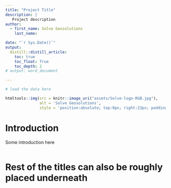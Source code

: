 ```yaml
---
title: "Project Title"
description: |
   Project description
author:
  - first_name: Solve Geosolutions 
    last_name: 

date: "`r Sys.Date()`"
output:
  distill::distill_article:
    toc: true
    toc_float: True
    toc_depth: 2
# output: word_document

---
```



```r
# load the data here

```

```r
htmltools::img(src = knitr::image_uri("assets/Solve-logo-RGB.jpg"),
               alt = 'Solve Geosolutions',
               style = 'position:absolute; top:0px; right:23px; padding:10px; height:80px')

```



# Introduction

Some introduction here


```r


```

# Rest of the titles can also be roughly placed underneath